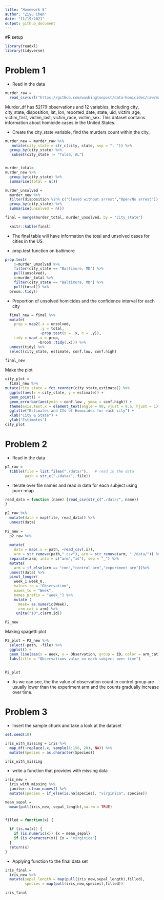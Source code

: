```yaml
---
title: "Homework 5"
author: "Ziyu Chen"
date: "11/19/2021"
output: github_document
---
```

#R setup
```r
library(readxl)
library(tidyverse)
```


# Problem 1 

* Read in the data
```r
murder_raw = 
  read_csv(url("https://github.com/washingtonpost/data-homicides/raw/master/homicide-data.csv")) 
```

Murder_df has 52179 observations and 12 variables, including city, city_state, disposition, lat, lon, reported_date, state, uid, victim_age, victim_first, victim_last, victim_race, victim_sex. This dataset contains information about homicide cases in the United States. 

* Create the city_state variable,  find the murders count within the city_
```r
murder_new = murder_raw %>%
   mutate(city_state = str_c(city, state, sep = ", ")) %>%
  group_by(city_state) %>%
   subset(city_state != "Tulsa, AL")


murder_total=
murder_new %>%
  group_by(city_state) %>%
  summarise(total = n())

murder_unsolved =
  murder_new %>%
  filter(disposition %in% c("Closed without arrest","Open/No arrest")) %>%
  group_by(city_state) %>%
  summarise(unsolved = n())

final = merge(murder_total, murder_unsolved, by = "city_state")
  
  knitr::kable(final)

```

* The final table will have information the total and unsolved cases for cities in the US.


* prop.test function on baltimore

```r
prop.test(
    x=murder_unsolved %>% 
    filter(city_state == "Baltimore, MD") %>%
    pull(unsolved),
    n=murder_total %>%
    filter(city_state == "Baltimore, MD") %>%
    pull(total)) %>%
  broom::tidy()                


```

* Proportion of unsolved homicides and the confidence interval for each city
```r
  final_new = final %>%
  mutate(
    prop = map2(.x = unsolved,               
                .y = total, 
                ~prop.test(x = .x, n = .y)),
    tidy = map(.x = prop,           
               ~broom::tidy(.x))) %>%             
  unnest(tidy) %>%                                       
  select(city_state, estimate, conf.low, conf.high)
  
final_new

```

Make the plot

```r
city_plot = 
  final_new %>%
mutate(city_state = fct_reorder(city_state,estimate)) %>%                
  ggplot(aes(x = city_state, y = estimate)) +
  geom_point() + 
  geom_errorbar(aes(ymin = conf.low , ymax = conf.high)) +
  theme(axis.text.x = element_text(angle = 90, vjust = 0.6, hjust = 1)) +
  ggtitle("Estimates and CIs of Homocides for each city") +
  xlab("City & State") +
  ylab("Estimates") 
city_plot
```


# Problem 2

* Read in the data

```r
p2_raw = 
  tibble(file = list.files("./data/"),   # read in the data
         path = str_c("./data/", file)) 
```

* Iterate over file names and read in data for each subject using purrr::map 

```r
read_data = function (name) {read_csv(str_c("./data/", name))
}
  
p2_raw %>% 
  mutate(data = map(file, read_data)) %>%
  unnest(data)
  
P2_new =
  p2_raw %>%
  
  mutate(
    data = map(.x = path, ~read_csv(.x)),
    arm = str_remove(path,".csv"), arm = str_remove(arm, "./data/")) %>%  #continue to remove the extra string in the dataset
  separate(arm, into = c("arm","id"), sep = "_") %>%
  mutate(
    arm = if_else(arm == "con","control arm","experiment arm"))%>%       #creating the categories for treatment arm
  unnest(data) %>%
  pivot_longer(
    week_1:week_8,
    values_to = "Observation",
    names_to = "Week",
    names_prefix = "week_") %>%
    mutate (
      Week= as.numeric(Week),
      arm_cat = arm) %>%
     unite("ID",c(arm,id)) 

P2_new 

```


Making spagetti plot
```r
P2_plot = P2_new %>%
  select(-path, -file) %>%
  ggplot() +
  geom_line(aes(x = Week, y = Observation, group = ID, color = arm_cat)) +
  labs(title = "Observations value on each subject over time")
    
  
P2_plot


```

* As we can see, the the value of observation count in control group 
are usually lower than the experiment arm and the counts gradually increase over time. 

# Problem 3

* Insert the sample chunk and take a look at the dataset
```r
set.seed(10)

iris_with_missing = iris %>% 
  map_df(~replace(.x, sample(1:150, 20), NA)) %>%
  mutate(Species = as.character(Species)) 

iris_with_missing
```
* write a function that provides with missing data

```r
iris_new = 
  iris_with_missing %>%
  janitor::clean_names() %>%
  mutate(species = if_else(is.na(species), "virginica", species))

mean_sepal =
  mean(pull(iris_new, sepal_length),na.rm = TRUE)


filled = function(x) {
  
  if (is.na(x)) {
    if (is.numeric(x)) {x = mean_sepal}
    if (is.character(x)) {x = "virginica"}
  }
  return(x)
}
```


* Applying function to the final data set

```r
iris_final =
  iris_new %>%
  mutate(sepal_length = map(pull(iris_new,sepal_length),filled),
         species = map(pull(iris_new,species),filled))

iris_final
```

